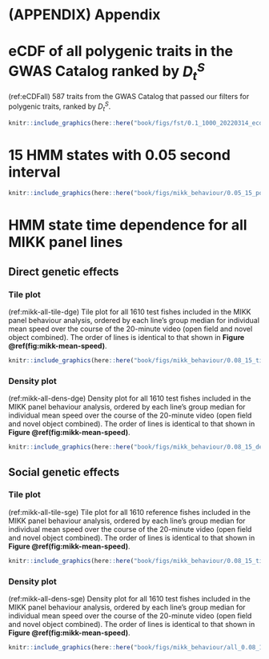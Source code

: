 # (APPENDIX) Appendix {-}

# eCDF of all polygenic traits in the GWAS Catalog ranked by ${D_t^S}$ 

(ref:eCDFall) 587 traits from the GWAS Catalog that passed our filters for polygenic traits, ranked by ${D_t^S}$.

```r
knitr::include_graphics(here::here("book/figs/fst/0.1_1000_20220314_ecdf_all_faceted_with_controls_d_rank_long.png"), auto_pdf = T)
```

# 15 HMM states with 0.05 second interval

```r
knitr::include_graphics(here::here("book/figs/mikk_behaviour/0.05_15_polar_all_dge.png"), auto_pdf = T)
```

# HMM state time dependence for all MIKK panel lines

## Direct genetic effects

### Tile plot

(ref:mikk-all-tile-dge) Tile plot for all 1610 test fishes included in the MIKK panel behaviour analysis, ordered by each line's group median for individual mean speed over the course of the 20-minute video (open field and novel object combined). The order of lines is identical to that shown in **Figure \@ref(fig:mikk-mean-speed)**. 

```r
knitr::include_graphics(here::here("book/figs/mikk_behaviour/0.08_15_tile_dge.png"), auto_pdf = T)
```

### Density plot

(ref:mikk-all-dens-dge) Density plot for all 1610 test fishes included in the MIKK panel behaviour analysis, ordered by each line's group median for individual mean speed over the course of the 20-minute video (open field and novel object combined). The order of lines is identical to that shown in **Figure \@ref(fig:mikk-mean-speed)**. 

```r
knitr::include_graphics(here::here("book/figs/mikk_behaviour/0.08_15_dens_dge.png"), auto_pdf = T)
```

## Social genetic effects

### Tile plot

(ref:mikk-all-tile-sge) Tile plot for all 1610 reference fishes included in the MIKK panel behaviour analysis, ordered by each line's group median for individual mean speed over the course of the 20-minute video (open field and novel object combined). The order of lines is identical to that shown in **Figure \@ref(fig:mikk-mean-speed)**. 

```r
knitr::include_graphics(here::here("book/figs/mikk_behaviour/0.08_15_tile_sge.png"), auto_pdf = T)
```

### Density plot

(ref:mikk-all-dens-sge) Density plot for all 1610 test fishes included in the MIKK panel behaviour analysis, ordered by each line's group median for individual mean speed over the course of the 20-minute video (open field and novel object combined). The order of lines is identical to that shown in **Figure \@ref(fig:mikk-mean-speed)**. 

```r
knitr::include_graphics(here::here("book/figs/mikk_behaviour/all_0.08_15_dens_sge.png"), auto_pdf = T)
```
